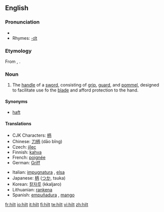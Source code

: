 ==English==

===Pronunciation===
*{{audio|en-us-hilt.ogg|Audio (US)}}
*Rhymes: [[Rhymes:English:-ɪlt|-ɪlt]]

===Etymology===
From {{etyl|ang|en}} {{term|hilt|lang=ang}}, {{term|hilte|lang=ang}}.

===Noun===
{{en-noun}}

#The [[handle]] of a [[sword]], consisting of [[grip]], [[guard]], and [[pommel]], designed to facilitate use fo the [[blade]] and afford protection to the hand.

====Synonyms====
*[[haft]]

====Translations====
{{trans-top|grip of a sword}}
*CJK Characters: [[柄]]
*Chinese: [[刀柄]] (dāo bǐng)
*Czech: [[jílec]] {{m}}
*Finnish: [[kahva]]
*French: [[poignée]] {{f}}
*German: [[Griff]] {{m}}
{{trans-mid}}
*Italian: [[impugnatura]] {{f}}, [[elsa]] {{f}}
*Japanese: [[柄]] ([[つか]], tsuka)
*Korean: [[칼자루]] (kkaljaro)
*Lithuanian: [[rankena]] {{f}}
*Spanish: [[empuñadura]] {{f}}, [[mango]] {{m}}
{{trans-bottom}}

[[fr:hilt]]
[[io:hilt]]
[[it:hilt]]
[[fi:hilt]]
[[te:hilt]]
[[vi:hilt]]
[[zh:hilt]]